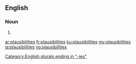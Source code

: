 ==English==

===Noun===
{{head|en|plural}}

# {{plural of|plausibility|lang=en}}

[[Category:English plurals ending in "-ies"]]

[[ar:plausibilities]]
[[fr:plausibilities]]
[[ku:plausibilities]]
[[my:plausibilities]]
[[ja:plausibilities]]
[[no:plausibilities]]